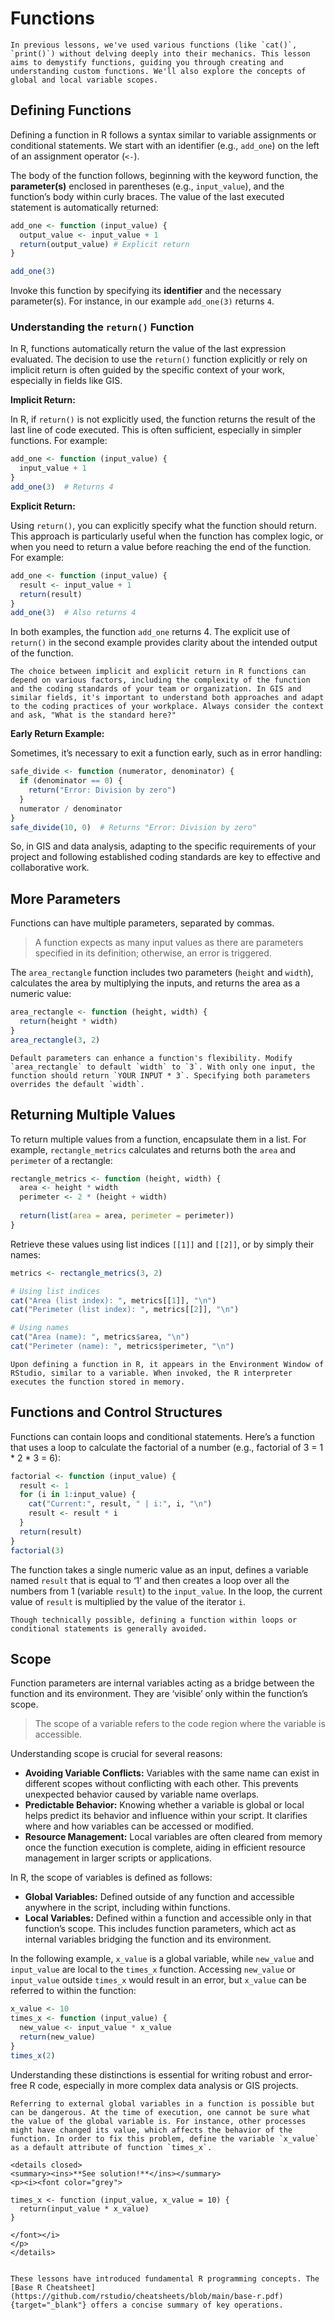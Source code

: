 # Functions

```block2
In previous lessons, we've used various functions (like `cat()`, `print()`) without delving deeply into their mechanics. This lesson aims to demystify functions, guiding you through creating and understanding custom functions. We'll also explore the concepts of global and local variable scopes.
```

## Defining Functions

Defining a function in R follows a syntax similar to variable assignments or conditional statements. We start with an identifier (e.g., `add_one`) on the left of an assignment operator (`<-`). 

The body of the function follows, beginning with the keyword function, the **parameter(s)** enclosed in parentheses (e.g., `input_value`), and the function's body within curly braces. The value of the last executed statement is automatically returned:

```r
add_one <- function (input_value) {
  output_value <- input_value + 1
  return(output_value) # Explicit return
}
```

```r
add_one(3)
```

Invoke this function by specifying its **identifier** and the necessary parameter(s). For instance, in our example `add_one(3)` returns `4`.

### Understanding the `return()` Function

In R, functions automatically return the value of the last expression evaluated. The decision to use the `return()` function explicitly or rely on implicit return is often guided by the specific context of your work, especially in fields like GIS.

**Implicit Return:**

In R, if `return()` is not explicitly used, the function returns the result of the last line of code executed. This is often sufficient, especially in simpler functions. For example:

```r
add_one <- function (input_value) {
  input_value + 1
}
add_one(3)  # Returns 4
```

**Explicit Return:**

Using `return()`, you can explicitly specify what the function should return. This approach is particularly useful when the function has complex logic, or when you need to return a value before reaching the end of the function. For example:

```r
add_one <- function (input_value) {
  result <- input_value + 1
  return(result)
}
add_one(3)  # Also returns 4

```

In both examples, the function `add_one` returns 4. The explicit use of `return()` in the second example provides clarity about the intended output of the function.

```block2

The choice between implicit and explicit return in R functions can depend on various factors, including the complexity of the function and the coding standards of your team or organization. In GIS and similar fields, it's important to understand both approaches and adapt to the coding practices of your workplace. Always consider the context and ask, "What is the standard here?" 

```

**Early Return Example:**

Sometimes, it's necessary to exit a function early, such as in error handling:

```r
safe_divide <- function (numerator, denominator) {
  if (denominator == 0) {
    return("Error: Division by zero")
  }
  numerator / denominator
}
safe_divide(10, 0)  # Returns "Error: Division by zero"
```
So, in GIS and data analysis, adapting to the specific requirements of your project and following established coding standards are key to effective and collaborative work.

## More Parameters

Functions can have multiple parameters, separated by commas.

> A function expects as many input values as there are parameters specified in its definition; otherwise, an error is triggered.

The `area_rectangle` function includes two parameters (`height` and `width`), calculates the area by multiplying the inputs, and returns the area as a numeric value:

```r
area_rectangle <- function (height, width) {
  return(height * width)
}
area_rectangle(3, 2)
```

```block2

Default parameters can enhance a function's flexibility. Modify `area_rectangle` to default `width` to `3`. With only one input, the function should return `YOUR INPUT * 3`. Specifying both parameters overrides the default `width`.

```

## Returning Multiple Values

To return multiple values from a function, encapsulate them in a list. For example, `rectangle_metrics` calculates and returns both the `area` and `perimeter` of a rectangle:

```r
rectangle_metrics <- function (height, width) {
  area <- height * width
  perimeter <- 2 * (height + width)
  
  return(list(area = area, perimeter = perimeter))
}

```

Retrieve these values using list indices `[[1]]` and `[[2]]`, or by simply their names:

```r

metrics <- rectangle_metrics(3, 2)

# Using list indices
cat("Area (list index): ", metrics[[1]], "\n")
cat("Perimeter (list index): ", metrics[[2]], "\n")

# Using names
cat("Area (name): ", metrics$area, "\n")
cat("Perimeter (name): ", metrics$perimeter, "\n")
```

```block2
Upon defining a function in R, it appears in the Environment Window of RStudio, similar to a variable. When invoked, the R interpreter executes the function stored in memory.
```

## Functions and Control Structures

Functions can contain loops and conditional statements. Here's a function that uses a loop to calculate the factorial of a number (e.g., factorial of 3 = 1 * 2 * 3 = 6):

```r
factorial <- function (input_value) {
  result <- 1
  for (i in 1:input_value) {
    cat("Current:", result, " | i:", i, "\n")
    result <- result * i
  }
  return(result)
}
factorial(3)
```

The function takes a single numeric value as an input, defines a variable named `result` that is equal to '1' and then creates a loop over all the numbers from 1 (variable `result`) to the `input_value`. In the loop, the current value of `result` is multiplied by the value of the iterator `i`.  

```block2
Though technically possible, defining a function within loops or conditional statements is generally avoided.
```

## Scope

Function parameters are internal variables acting as a bridge between the function and its environment. They are 'visible' only within the function's scope.

> The scope of a variable refers to the code region where the variable is accessible.

Understanding scope is crucial for several reasons:

- **Avoiding Variable Conflicts:** Variables with the same name can exist in different scopes without conflicting with each other. This prevents unexpected behavior caused by variable name overlaps.
- **Predictable Behavior:** Knowing whether a variable is global or local helps predict its behavior and influence within your script. It clarifies where and how variables can be accessed or modified.
- **Resource Management:** Local variables are often cleared from memory once the function execution is complete, aiding in efficient resource management in larger scripts or applications.

In R, the scope of variables is defined as follows:

- **Global Variables:** Defined outside of any function and accessible anywhere in the script, including within functions.
- **Local Variables:** Defined within a function and accessible only in that function's scope. This includes function parameters, which act as internal variables bridging the function and its environment.

In the following example, `x_value` is a global variable, while `new_value` and `input_value` are local to the `times_x` function. Accessing `new_value` or `input_value` outside `times_x` would result in an error, but `x_value` can be referred to within the function:

```r
x_value <- 10
times_x <- function (input_value) {
  new_value <- input_value * x_value
  return(new_value)
}
times_x(2)
```

Understanding these distinctions is essential for writing robust and error-free R code, especially in more complex data analysis or GIS projects.

```block2
Referring to external global variables in a function is possible but can be dangerous. At the time of execution, one cannot be sure what the value of the global variable is. For instance, other processes might have changed its value, which affects the behavior of the function. In order to fix this problem, define the variable `x_value` as a default attribute of function `times_x`. 

<details closed>
<summary><ins>**See solution!**</ins></summary>
<p><i><font color="grey">

times_x <- function (input_value, x_value = 10) {
  return(input_value * x_value)
}
    
</font></i>
</p>
</details> 


```

```block2

These lessons have introduced fundamental R programming concepts. The [Base R Cheatsheet](https://github.com/rstudio/cheatsheets/blob/main/base-r.pdf){target="_blank"} offers a concise summary of key operations.

```
